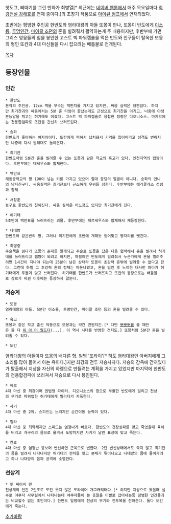핫도그, 삐따기를 그린 만화가 최병열[* 최근에는 [[네이버 웹툰]]에서 매주 목요일마다 [[최강전설 강해효]]를 연재 중이다.]의 초창기 작품으로 [[아이큐 점프]]에서 연재되었다.

초반에는 평범한 주인공 한반도와 염라대왕의 아들 또몽이 만나, 또몽이 반도에게 [[이소룡]], [[투명인간]], [[마이클 조던]]의 혼을 빌려줘서 활약하는게 주 내용이지만, 후반부에 가면 그리스 영웅들의 힘을 봉인한 고스트 빅 파워캡슐을 먹은 반도와 친구들이 탈옥한 또몽의 형인 또칸과 4대 마신들을 다시 잡으려는 배틀물로 전개된다.

[[목차]]

== 등장인물 ==
=== 인간 ===

 * 한반도
 본작의 주인공. 12cm 벽을 부수는 핵펀치를 가지고 있지만, 싸움 실력은 형편없다. 하지만 최기찬과의 싸움에서는 5분 혼 타임이 끝났는데도 근성으로 최기찬을 이기고, 나중에 야생본능알을 먹고는 허기태도 이겼다. 고스트 빅 파워캡슐로 융합한 정령은 디오니소스. 마지막에는 천용합검파로 또칸을 간신히 쓰러뜨린다.

 * 송화
 한반도가 좋아하는 여자아이다. 또칸에게 찍혀서 납치돼서 기억을 잃어버리고 성격도 변하지만 나중에 다시 원래대로 돌아온다.

 * 최기찬
 한반도처럼 5분간 혼을 빌려줄 수 있는 또몽과 같은 학교의 흑고가 있다. 인천지역의 캡짱이다. 후반부에는 테세우스와 합체한다.

 * 백만표
 해동중학교의 짱 190이 넘는 키를 가지고 있으며 절대 중딩의 얼굴이 아니다. 송화의 언니의 남자친구다. 싸움실력은 최기찬보다 근소하게 우위를 점한다. 후반부에는 헤라클레스 정령과 합체

 * 서창훈
 농구로 한반도와 친해진다. 싸움 실력은 어느정도 있지만 최기찬에게 진다.

 * 허기태
 5초만에 백만표를 쓰러뜨리는 괴물. 후반부에는 페르세우스와 합체해서 재등장한다.

 * 나대방
 한반도와 같은반의 짱. 그러나 최기찬에게 초반에 개패듯 얻어맞고 짱자리를 뺏긴다.

 * 최명중
 주술책을 읽다가 또몽의 존재를 알게되고 주술로 또몽을 잡은 다음 협박해서 혼을 빌려서 허기태를 쓰러뜨리고 캡짱이 되려고 하지만, 하필이면 반도에게 빌려줘서 누군가에게 혼을 빌려주려면 1시간이 지나야 되는데 25분이 남은 상태라 또몽이 초강력 혼밖에 빌려줄 수 없다고 한다. 그런데 하필 그 초강력 혼의 정체는 마돈나였고, 혼을 빌린 후 느끼한 대사만 하다가 허기태에게 두들겨 맞고 쓰러진다. 허기태를 한반도가 쓰러뜨리고 또칸의 등장으로는 배틀물로 장르가 바뀐 이후에는 등장하지 않는다.
 

=== 저승계 ===

 * 또몽
 염라대왕의 아들. 5분간 이소룡, 투명인간, 마이클 조던 등의 혼을 빌려줄 수 있다.

 * 흑고
 또몽과 같은 학교 출신 악동으로 또몽과는 약간 견원지간.[* 다만 [[뽀뽀뽀]]를 볼 때만은 둘 다 [[위 아 더 월드]]다(...). 이 역시 시대를 반영한 건지도.] 또몽처럼 5분간 혼을 빌려줄 수 있다.

 * 또칸
염라대왕의 아들이자 또몽의 배다른 형. 일명 '또라이'[* 하도 염라대왕인 아버지에게 그 소리를 많아 들어서 아는 욕이다.]지만 최강의 전투 저승사자다. 저승의 감옥에 갇혀있다가 탈출해서 지상을 자신의 하렘으로 만들려는 계획을 가지고 있었지만 마지막에 한반도의 천용합검파에 쓰러져서 저승으로 다시 봉인된다.

 * 베로
 4대 마신 중 최강이며 권법형 파이터. 디오니소스의 힘으로 부활한 반도에게 밀리고 천상의 무기로 파워업한 허기태에게 밀리다가 자폭한다.

 * 사키
 4대 마신 중 2위. 스피드는 느리지만 순간이동 능력이 있다.

 * 릴라
 4대 마신 중 최약체지만 스피드는 엄청나게 빠르다. 한반도의 천왕성파를 맞고 죽었을때 육체를 버리고 개구리의 몸으로 옮겨서 도망치지만 사키가 날린 표창에 맞고 죽는다. 

 * 칸쵸
 4대 마신 중 엄청난 뚱보며 변신하면 근육으로 변한다. 2단 변신상태에서도 죽지 않고 최기찬의 몸을 빌려서 나타나지만 허기태의 펀치를 맞고 본체가 튀어나오고 나대방의 몸에 들어가려고 하나 나대방의 음파 공격에 소멸한다.

=== 천상계 ===
 
 * 투 싸이비 맨
 천상계의 인간 2인조로 또칸 못지 않은 또라이며 개그캐릭터다.[* 하지만 지상으로 왔을때 실수로 야쿠자 사무실에서 나타나는데 야쿠자들이 쓴 총알을 이빨로 잡아내는등 평범한 인간들과는 비교할수 없는 초인이다.] 한반도 일행에게 천상의 무기와 전투복을 전해준다. 둘다 또칸에게 죽는다.

[[추가바람]]
